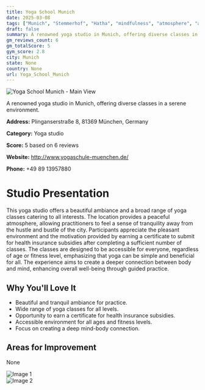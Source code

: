 ```yaml
---
title: Yoga School Munich
date: 2025-03-08
tags: ["Munich", "Stemmerhof", "Hatha", "mindfulness", "atmosphere", "accessibility", "Munich"]  
draft: false
summary: A renowned yoga studio in Munich, offering diverse classes in a serene environment.
gm_reviews_count: 6
gm_totalScore: 5
gym_score: 2.8
city: Munich
state: None
country: None
url: Yoga_School_Munich
---
```


<div className="aspect-[16/9] relative my-8">
  <img 
    src="https://lh5.googleusercontent.com/p/AF1QipOdpvWK6SiK_GG5EX0T8FEVRm3LM8Scozn1yUML=w1920-h1080-k-no"
    alt="Yoga School Munich - Main View"
    className="object-cover absolute inset-0 w-full h-full rounded-lg"
  />
</div>

A renowned yoga studio in Munich, offering diverse classes in a serene environment.

**Address:** Plinganserstraße 8, 81369 München, Germany

**Category:** Yoga studio

**Score:** 5 based on 6 reviews

**Website:** http://www.yogaschule-muenchen.de/

**Phone:** +49 89 13957880

# Studio Presentation

This yoga studio offers a beautiful ambiance and a broad range of yoga classes catering to all interests. The location provides a peaceful atmosphere, allowing practitioners to feel a sense of tranquility away from the hustle and bustle of the city. Participants appreciate the pleasant environment and the motivation provided by earning a certificate to submit for health insurance subsidies after completing a sufficient number of classes. The classes are designed to be accessible for everyone, regardless of age or fitness level, emphasizing that yoga can be simple and beneficial for all. The experience aims to create a deeper connection between body and mind, enhancing overall well-being through guided practice.

## Why You'll Love It

- Beautiful and tranquil ambiance for practice.
- Wide range of yoga classes for all levels.
- Opportunity to earn a certificate for health insurance subsidies.
- Accessible environment for all ages and fitness levels.
- Focus on creating a deep mind-body connection.

## Areas for Improvement

None

<div className="grid grid-cols-1 xl:grid-cols-2 gap-4 my-8">
<div className="aspect-[4/3] relative"><img src="https://lh5.googleusercontent.com/p/AF1QipPpIGTiFQyosyS2m7Hx6TE7sMIknDqb-z83m3Wt=w1920-h1080-k-no" alt="Image 1" className="object-cover absolute inset-0 w-full h-full rounded-lg" /></div>
<div className="aspect-[4/3] relative"><img src="https://streetviewpixels-pa.googleapis.com/v1/thumbnail?panoid=_HGf9uJOQrr0yOvgB9vneQ&cb_client=maps_sv.tactile.gps&w=203&h=100&yaw=253.09836&pitch=0&thumbfov=100" alt="Image 2" className="object-cover absolute inset-0 w-full h-full rounded-lg" /></div>
</div>